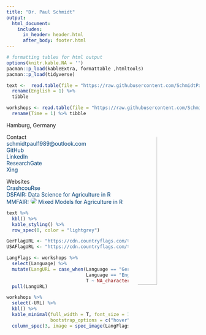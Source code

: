 ```yaml
---
title: "Dr. Paul Schmidt"
output: 
  html_document:
    includes:
      in_header: header.html
      after_body: footer.html
---
```


```r
# formatting tables for html output
options(knitr.kable.NA = '')
pacman::p_load(kableExtra, formattable ,htmltools)
pacman::p_load(tidyverse)
```

```r
text <-  read.table(file = "https://raw.githubusercontent.com/SchmidtPaul/CV/master/contactinfo/infotext.csv", sep = ";", header = T, encoding = "UTF-8") %>%
  rename(English = 1) %>% 
  tibble

workshops <- read.table(file = "https://raw.githubusercontent.com/SchmidtPaul/CV/master/contactinfo/workshophistory.csv", sep = ";", header = T, encoding = "UTF-8") %>%
  rename(Time = 1) %>% tibble
```

<!-- hyperlink style -->
<style>
a:link {
  color: #003f75ff;
  background-color: transparent;
  text-decoration: none;
}

a:visited {
  color: #003f75ff;
  background-color: transparent;
  text-decoration: none;
}

a:hover {
  color: #003f75ff;
  background-color: transparent;
  text-decoration: underline;
}

a:active {
  color: #003f75ff;
  background-color: transparent;
  text-decoration: underline;
}
</style> 

<!-- Image -->
<style>
img {border-radius: 50%;}
</style>
<img src="https://avatars3.githubusercontent.com/u/31928213?s=400&u=d5ca44cc7f39c7f4e2e79b4cffeeb3d0d0a321fb&v=4" style="width:33%; margin-left: 20px" align="right" alt="Avatar">

<!-- Contact symbols -->
<style>
p.small {line-height: 1;}
</style>

<p class="small">
<i class="fa fa-home" style="color: #003f75ff;">
</i> Hamburg, Germany </br>

Contact </br>
<a href="mailto:schmidtpaul1989@outlook.com">
<i class="fa fa-envelope" style="color: #003f75ff;">
</i> schmidtpaul1989@outlook.com </a> </br>
<a href="https://github.com/SchmidtPaul/">
<i class="fa fa-github" style="color: #003f75ff;">
</i> GitHub </a> </br>
<a href="https://www.linkedin.com/in/schmidtpaul1989/">
<i class="fa fa-linkedin" style="color: #003f75ff;">
</i> LinkedIn </a> </br>
<a href="https://www.researchgate.net/profile/Paul_Schmidt17">
<i class="fa fa-pencil" style="color: #003f75ff;">
</i> ResearchGate </a> </br>
<a href="https://www.xing.com/profile/Paul_Schmidt393/cv">
<i class="fa fa-xing" style="color: #003f75ff;">
</i> Xing </a> 

Websites </br>
<a href="https://schmidtpaul.github.io/crashcouRse/">
<i class="fa fa-window-maximize" style="color: #003f75ff;">
</i> CrashcouRse </a> </br>
<a href="https://schmidtpaul.github.io/DSFAIR/">
<i class="fa fa-window-maximize" style="color: #003f75ff;">
</i> DSFAIR: Data Science for Agriculture in R </a> </br>
<a href="https://schmidtpaul.github.io/MMFAIR/">
<i class="fa fa-window-maximize" style="color: #003f75ff;">
</i> MMFAIR: <img src="https://github.com/SchmidtPaul/MMFAIR/blob/master/img/logo/favicon-16x16.png"/> Mixed Models for Agriculture in R </a> </br>

</p>

```r
text %>% 
  kbl() %>%
  kable_styling() %>% 
  row_spec(0, color = "lightgrey")
```

```r
GerFlagURL <- "https://cdn.countryflags.com/thumbs/germany/flag-round-250.png"
USAFlagURL <- "https://cdn.countryflags.com/thumbs/united-states-of-america/flag-round-250.png"

LangFlags <- workshops %>% 
  select(Language) %>% 
  mutate(LangURL = case_when(Language == "Ger" ~ GerFlagURL,
                             Language == "Eng" ~ USAFlagURL,
                             T ~ NA_character_)) %>% 
  pull(LangURL)

workshops %>% 
  select(-URL) %>% 
  kbl() %>%
  kable_minimal(full_width = T, font_size = 10, 
                bootstrap_options = c("hover", "condensed")) %>% 
  column_spec(3, image = spec_image(LangFlags, 50, 50))
```

